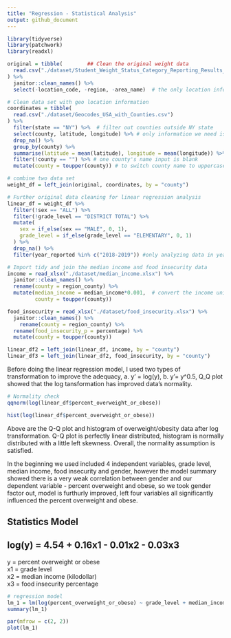 ```yaml
---
title: "Regression - Statistical Analysis"
output: github_document
---
```


```r
library(tidyverse)
library(patchwork)
library(readxl)
```


```r
original = tibble(        ## Clean the original weight data
  read.csv("./dataset/Student_Weight_Status_Category_Reporting_Results__Beginning_2010.csv")
) %>%
  janitor::clean_names() %>%
  select(-location_code, -region, -area_name)  # the only location information we need is county name
```


```r
# Clean data set with geo location information
coordinates = tibble(
  read.csv("./dataset/Geocodes_USA_with_Counties.csv")
) %>%
  filter(state == "NY") %>%  # filter out counties outside NY state
  select(county, latitude, longitude) %>% # only information we need is county name and geo location
  drop_na() %>%
  group_by(county) %>%
  summarise(latitude = mean(latitude), longitude = mean(longitude)) %>% #different location in each county variaed slightly, so we take the mean of each county's geo location
  filter(!county == "") %>% # one county's name input is blank
  mutate(county = toupper(county)) # to switch county name to uppercase
```


```r
# combine two data set
weight_df = left_join(original, coordinates, by = "county")
```


```r
# Further original data cleaning for linear regression analysis
linear_df = weight_df %>%
  filter(!sex == "ALL") %>%
  filter(!grade_level == "DISTRICT TOTAL") %>%
  mutate(
    sex = if_else(sex == "MALE", 0, 1),
    grade_level = if_else(grade_level == "ELEMENTARY", 0, 1)
  ) %>%
  drop_na() %>%
  filter(year_reported %in% c("2018-2019")) #only analyzing data in year 2018-2019
```


```r
# Import tidy and join the median income and food insecurity data
income = read_xlsx("./dataset/median_income.xlsx") %>%
  janitor::clean_names() %>%
  rename(county = region_county) %>%
  mutate(median_income = median_income*0.001,  # convert the income unit from $100,000 to 100k format, large values will reduce model's efficiency
         county = toupper(county))

food_insecurity = read_xlsx("./dataset/food_insecurity.xlsx") %>%
  janitor::clean_names() %>%
    rename(county = region_county) %>%
  rename(food_insecurity_p = percentage) %>%
  mutate(county = toupper(county))

linear_df2 = left_join(linear_df, income, by = "county")
linear_df3 = left_join(linear_df2, food_insecurity, by = "county")
```

Before doing the linear regression model, I used two types of transformation to improve the adequacy, a. y' = log(y), b. y'= y^0.5, Q_Q plot showed that the log tansformation has improved data's normality.  
```r
# Normality check
qqnorm(log(linear_df$percent_overweight_or_obese))

hist(log(linear_df$percent_overweight_or_obese))
```
Above are the Q-Q plot and histogram of overweight/obesity data after log transformation.  Q-Q plot is perfectly linear distributed, histogram is normally distributed with a little left skewness.  Overall, the normality assumption is satisfied.  

In the beginning we used included 4 independent variables, grade level, median income, food insecurity and gender, however the model summary showed there is a very weak correlation between gender and our dependent variable - percent overweight and obese, so we took gender factor out, model is furthurly improved, left four variables all significantly influenced the percent overweight and obese.

## Statistics Model
## log(y) = 4.54 + 0.16x1 - 0.01x2 - 0.03x3
y = percent overweight or obese  
x1 = grade level  
x2 = median income (kilodollar)  
x3 = food insecurity percentage

```r
# regression model
lm_1 = lm(log(percent_overweight_or_obese) ~ grade_level + median_income + food_insecurity_p, data = linear_df3) 
summary(lm_1)

par(mfrow = c(2, 2))
plot(lm_1)
```

